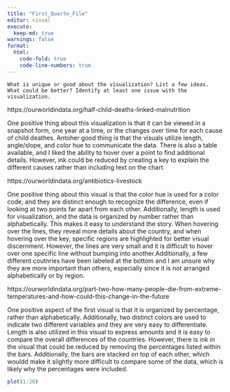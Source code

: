 ```yaml
---
title: "First_Quarto_File"
editor: visual
execute:
  keep-md: true
warnings: false
format:
  html:
    code-fold: true
    code-line-numbers: true
---
```


```         
What is unique or good about the visualization? List a few ideas.
What could be better? Identify at least one issue with the visualization.
```

https://ourworldindata.org/half-child-deaths-linked-malnutrition

One positive thing about this visualization is that it can be viewed in a snapshot form, one year at a time, or the changes over time for each cause of child deathes. Antoher good thing is that the visuals utilize length, angle/slope, and color hue to communicate the data. There is also a table available, and I liked the ability to hover over a point to find additional details. However, ink could be reduced by creating a key to explain the different causes rather than including text on the chart.

https://ourworldindata.org/antibiotics-livestock

One positive thing about this visual is that the color hue is used for a color code, and they are distinct enough to recognize the difference, even if looking at two points far apart from each other. Additionally, length is used for visualization, and the data is organized by number rather than alphabetically. This makes it easy to understand the story. When hovering over the lines, they reveal more details about the country, and when hovering over the key, specific regions are highlighted for better visual discernment. However, the lines are very small and it is difficult to hover over one specific line without bumping into another.Additionally, a few different coutnries have been labeled at the bottom and I am unsure why they are more important than others, especially since it is not arranged alphabetically or by region.

https://ourworldindata.org/part-two-how-many-people-die-from-extreme-temperatures-and-how-could-this-change-in-the-future

One positive aspect of the first visual is that it is organized by percentage, rather than alphabetically. Additionally, two distinct colors are used to indicate two different variables and they are very easy to differentiate. Length is also utilized in this visual to express amounts and it is easy to compare the overall differences of the countries. However, there is ink in the visual that could be reduced by removing the percentages listed within the bars. Additionally, the bars are stacked on top of each other, which wouldd make it slightly more difficult to compare some of the data, which is likely why the percentages were included.

```r
plot(1:20)

```
